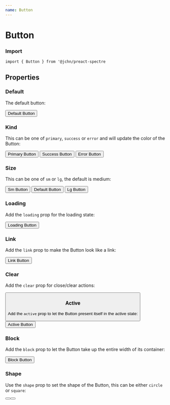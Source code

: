 ```yaml
---
name: Button
---
```


# Button


### Import

```
import { Button } from '@jchn/preact-spectre
```

## Properties

<PropsTable of={Button} />

### Default

The default button:

<Playground>
  <Button>Default Button</Button>
</Playground>

### Kind

This can be one of `primary`, `success` or `error` and will update the color of the Button:

<Playground>
  <Button kind="primary">Primary Button</Button>
  <Button kind="success">Success Button</Button>
  <Button kind="error">Error Button</Button>
</Playground>

### Size

This can be one of `sm` or `lg`, the default is medium:

<Playground>
  <Button size="sm">Sm Button</Button>
  <Button>Default Button</Button>
  <Button size="lg">Lg Button</Button>
</Playground>

### Loading

Add the `loading` prop for the loading state:

<Playground>
  <Button loading>Loading Button</Button>
</Playground>

### Link

Add the `link` prop to make the Button look like a link:

<Playground>
  <Button link>Link Button</Button>
</Playground>

### Clear

Add the `clear` prop for close/clear actions:

<Playground>
  <Button clear />
</Playground>

### Active

Add the `active` prop to let the Button present itself in the active state:

<Playground>
  <Button active>Active Button</Button>
</Playground>

### Block

Add the `block` prop to let the Button take up the entire width of its container:

<Playground>
  <Button block>Block Button</Button>
</Playground>

### Shape

Use the `shape` prop to set the shape of the Button, this can be either `circle` or `square`:

<Playground>
  <Button shape="circle" intent="primary" />
  <Button shape="square" intent="primary" />
</Playground>
